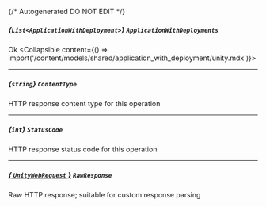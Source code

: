{/* Autogenerated DO NOT EDIT  */}

##### *{`List<ApplicationWithDeployment>`}* `ApplicationWithDeployments`
Ok
<Collapsible content={() => import('/content/models/shared/application_with_deployment/unity.mdx')}>
</Collapsible>

---
##### *{`string`}* `ContentType`
HTTP response content type for this operation

---
##### *{`int`}* `StatusCode`
HTTP response status code for this operation

---
##### [*{ `UnityWebRequest` }*](https://docs.unity3d.com/2021.3/Documentation/ScriptReference/Networking.UnityWebRequest.html) `RawResponse`
Raw HTTP response; suitable for custom response parsing

